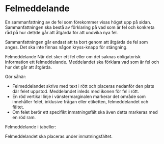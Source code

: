 # Felmeddelande

En sammanfattning av de fel som förekommer visas högst upp på sidan. Sammanfattningen ska bestå av förklaring
på vad som är fel och konkreta råd på hur det/de går att åtgärda för att undvika nya fel.

Sammanfattningen går endast att ta bort genom att åtgärda de fel som anges. Det ska inte finnas någon kryss-knapp
för stängning.

Felmeddelande
När det sker ett fel eller om det saknas obligatorisk information ett felmeddelande. Meddelandet ska förklara
vad som är fel och hur det går att åtgärda.

Gör såhär:

- Felmeddelandet skrivs med text i rött och placeras nedanför den plats där felet uppstod. Meddelandet inleds
  med ikonen för fel i rött.
- En röd vertikal linje i vänstermarginalen markerar det område som innehåller felet, inklusive frågan eller etiketten, felmeddelandet och fältet.
- Om felet berör ett specifikt inmatningsfält ska även detta markeras med en röd ram.

Felmeddelande i tabeller:

Felmeddelandet ska placeras under inmatningsfältet.
